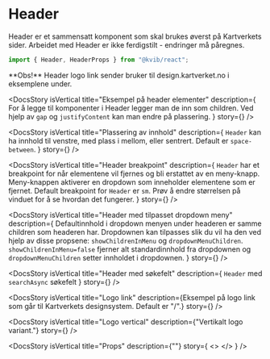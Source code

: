 
<Meta of={HeaderStories} />

<DocsContainer>

# Header

Header er et sammensatt komponent som skal brukes øverst på Kartverkets sider. Arbeidet med Header er ikke ferdigstilt - endringer må påregnes.

```jsx
import { Header, HeaderProps } from "@kvib/react";
```

<Feedback components="Header" />

<Alert status="warning">
  <AlertIcon />
  **Obs!** Header logo link sender bruker til design.kartverket.no i eksemplene under.
</Alert>

<DocsStory
  isVertical
  title="Eksempel på header elementer"
  description={
    <Text>
      For å legge til komponenter i Header legger man de inn som children. Ved hjelp av <code>gap</code> og
      <code>justifyContent</code> kan man endre på plassering.
    </Text>
  }
  story={<Canvas of={HeaderStories.HeaderElements} sourceState="hidden" />}
/>

<DocsStory
  isVertical
  title="Plassering av innhold"
  description={
    <Text>
      <code>Header</code> kan ha innhold til venstre, med plass i mellom, eller sentrert. Default er
      <code>space-between</code>.
    </Text>
  }
  story={<Canvas of={HeaderStories.HeaderJustifyContent} sourceState="hidden" />}
/>

<DocsStory
  isVertical
  title="Header breakpoint"
  description={
    <Text>
      <code>Header</code> har et breakpoint for når elementene vil fjernes og bli erstattet av en meny-knapp.
      Meny-knappen aktiverer en dropdown som inneholder elementene som er fjernet. Default breakpoint for
      <code>Header</code> er <code>sm</code>. Prøv å endre størrelsen på vinduet for å se hvordan det fungerer.
    </Text>
  }
  story={<Canvas of={HeaderStories.HeaderBreakpoint} sourceState="hidden" />}
/>

<DocsStory
  isVertical
  title="Header med tilpasset dropdown meny"
  description={
    <Text>
      Defaultinnhold i dropdown menyen under headeren er samme children som headeren har. Dropdownen kan tilpasses slik
      du vil ha den ved hjelp av disse propsene: <code>showChildrenInMenu</code> og <code>dropdownMenuChildren</code>.
      <code>showChildrenInMenu=false</code> fjerner alt standardinnhold fra dropdownen og
      <code>dropdownMenuChildren</code> setter innholdet i dropdownen.
    </Text>
  }
  story={<Canvas of={HeaderStories.HeaderDropdownChildren} sourceState="hidden" />}
/>

<DocsStory
  isVertical
  title="Header med søkefelt"
  description={
    <Text>
      <code>Header</code> med <code>searchAsync</code> søkefelt
    </Text>
  }
  story={<Canvas of={HeaderStories.HeaderSearchAsync} sourceState="hidden" />}
/>

<DocsStory
  isVertical
  title="Logo link"
  description={<Text>Eksempel på logo link som går til Kartverkets designsystem. Default er "/".</Text>}
  story={<Canvas of={HeaderStories.HeaderLogoButton} sourceState="hidden" />}
/>

<DocsStory
  isVertical
  title="Logo vertical"
  description={"Vertikalt logo variant."}
  story={<Canvas of={HeaderStories.HeaderLogoVariant} sourceState="hidden" />}
/>

<DocsStory
  isVertical
  title="Props"
  description={""}
  story={
    <>
      <Canvas of={HeaderStories.Header} />
      <Controls of={HeaderStories.Header} />
    </>
  }
/>

</DocsContainer>
